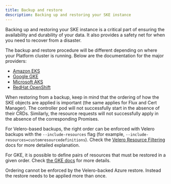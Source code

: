 ```yaml
---
title: Backup and restore
description: Backing up and restoring your SKE instance
---
```


Backing up and restoring your SKE instance is a critical part of ensuring the availability and durability of your data. It also provides a safety net for when you need to recover from a disaster.

The backup and restore procedure will be different depending on where your Platform cluster is running. Below are the documentation for the major providers:

* [Amazon EKS](https://aws.amazon.com/blogs/containers/backup-and-restore-your-amazon-eks-cluster-resources-using-velero/)
* [Google GKE](https://cloud.google.com/kubernetes-engine/docs/add-on/backup-for-gke/concepts/backup-for-gke)
* [Microsoft AKS](https://learn.microsoft.com/en-us/azure/backup/azure-kubernetes-service-cluster-backup)
* [RedHat OpenShift](https://docs.redhat.com/en/documentation/openshift_container_platform/4.19/html/backup_and_restore/control-plane-backup-and-restore)

When restoring from a backup, keep in mind that the ordering of how the SKE objects are applied is important (the same applies for Flux and Cert Manager). The controller pod will not successfully start in the absence of their CRDs. Similarly, the resource requests will not successfully apply in the absence of the corresponding Promises.

For Velero-based backups, the right order can be enforced with Velero backups with the `--include-resources` flag (for example, `--include-resources=customresourcedefinitions`). Check the [Velero Resource Filtering](https://velero.io/docs/main/resource-filtering) docs for more detailed explanation.

For GKE, it is possible to define pairs of resources that must be restored in a given order. Check [the GKE docs](https://cloud.google.com/kubernetes-engine/docs/add-on/backup-for-gke/how-to/restore-order) for more details.

Ordering cannot be enforced by the Velero-backed Azure restore. Instead the restore needs to be applied more than once.